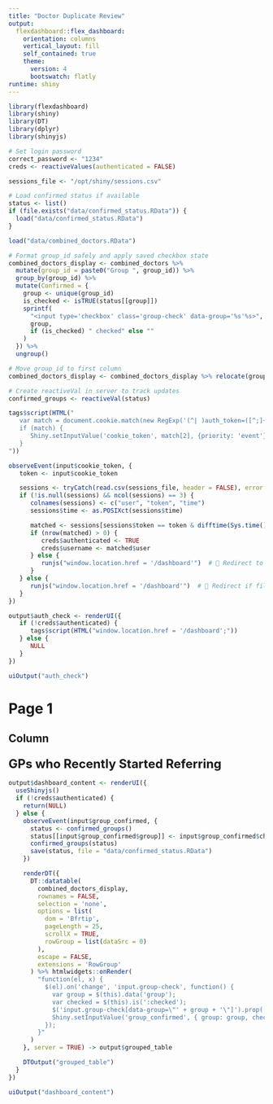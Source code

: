 ```yaml
---
title: "Doctor Duplicate Review"
output: 
  flexdashboard::flex_dashboard:
    orientation: columns
    vertical_layout: fill
    self_contained: true
    theme: 
      version: 4
      bootswatch: flatly
runtime: shiny
---
```


```r
library(flexdashboard)
library(shiny)
library(DT)
library(dplyr)
library(shinyjs)

# Set login password
correct_password <- "1234"
creds <- reactiveValues(authenticated = FALSE)

sessions_file <- "/opt/shiny/sessions.csv"

# Load confirmed status if available
status <- list()
if (file.exists("data/confirmed_status.RData")) {
  load("data/confirmed_status.RData")
}

load("data/combined_doctors.RData")

# Format group_id safely and apply saved checkbox state
combined_doctors_display <- combined_doctors %>%
  mutate(group_id = paste0("Group ", group_id)) %>%
  group_by(group_id) %>%
  mutate(Confirmed = {
    group <- unique(group_id)
    is_checked <- isTRUE(status[[group]])
    sprintf(
      "<input type='checkbox' class='group-check' data-group='%s'%s>",
      group,
      if (is_checked) " checked" else ""
    )
  }) %>%
  ungroup()

# Move group_id to first column
combined_doctors_display <- combined_doctors_display %>% relocate(group_id, .before = 1)

# Create reactiveVal in server to track updates
confirmed_groups <- reactiveVal(status)
```

```r
tags$script(HTML("
   var match = document.cookie.match(new RegExp('(^| )auth_token=([^;]+)'));
   if (match) {
      Shiny.setInputValue('cookie_token', match[2], {priority: 'event'});
   }
"))
```

```r
observeEvent(input$cookie_token, {
   token <- input$cookie_token

   sessions <- tryCatch(read.csv(sessions_file, header = FALSE), error = function(e) NULL)
   if (!is.null(sessions) && ncol(sessions) == 3) {
      colnames(sessions) <- c("user", "token", "time")
      sessions$time <- as.POSIXct(sessions$time)

      matched <- sessions[sessions$token == token & difftime(Sys.time(), sessions$time, units = "secs") < 86400, ]
      if (nrow(matched) > 0) {
         creds$authenticated <- TRUE
         creds$username <- matched$user
      } else {
         runjs("window.location.href = '/dashboard'")  # 🔁 Redirect to home if invalid
      }
   } else {
      runjs("window.location.href = '/dashboard'")  # 🔁 Redirect if file unreadable
   }
})
```

```r
output$auth_check <- renderUI({
   if (!creds$authenticated) {
      tags$script(HTML("window.location.href = '/dashboard';"))
   } else {
      NULL
   }
})
```

```r
uiOutput("auth_check")
```


# Page 1

Column {data-width=100%}
-----------------------------------------------------------------------

### <span style="font-size: 1.5rem;">GPs who Recently Started Referring</span>

```r
output$dashboard_content <- renderUI({
  useShinyjs()
  if (!creds$authenticated) {
    return(NULL)
  } else {
    observeEvent(input$group_confirmed, {
      status <- confirmed_groups()
      status[[input$group_confirmed$group]] <- input$group_confirmed$checked
      confirmed_groups(status)
      save(status, file = "data/confirmed_status.RData")
    })

    renderDT({
      DT::datatable(
        combined_doctors_display,
        rownames = FALSE,
        selection = 'none',
        options = list(
          dom = 'Bfrtip',
          pageLength = 25,
          scrollX = TRUE,
          rowGroup = list(dataSrc = 0)
        ),
        escape = FALSE,
        extensions = 'RowGroup'
      ) %>% htmlwidgets::onRender(
        "function(el, x) {
          $(el).on('change', 'input.group-check', function() {
            var group = $(this).data('group');
            var checked = $(this).is(':checked');
            $('input.group-check[data-group=\"' + group + '\"]').prop('checked', checked);
            Shiny.setInputValue('group_confirmed', { group: group, checked: checked }, { priority: 'event' });
          });
        }"
      )
    }, server = TRUE) -> output$grouped_table

    DTOutput("grouped_table")
  }
})
```

```r
uiOutput("dashboard_content")
```





